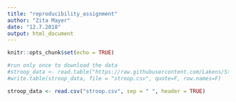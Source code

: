 ```yaml
---
title: "reproducibility_assignment"
author: "Zita Mayer"
date: "12.7.2018"
output: html_document
---
```


```r
knitr::opts_chunk$set(echo = TRUE)
```

```r
#run only once to download the data
#stroop_data <- read.table("https://raw.githubusercontent.com/Lakens/Stroop/master/stroop.txt", sep = "\t", header = TRUE)
#write.table(stroop_data, file = "stroop.csv", quote=F, row.names=F)

stroop_data <- read.csv("stroop.csv", sep = " ", header = TRUE)
```


